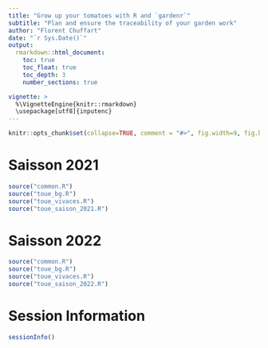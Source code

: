 ```yaml
---
title: "Grow up your tomatoes with R and `gardenr`"
subtitle: "Plan and ensure the traceability of your garden work"
author: "Florent Chuffart"
date: "`r Sys.Date()`"
output: 
  rmarkdown::html_document:
    toc: true
    toc_float: true
    toc_depth: 3
    number_sections: true

vignette: >
  %\VignetteEngine{knitr::rmarkdown}
  \usepackage[utf8]{inputenc}
---
```


```r
knitr::opts_chunk$set(collapse=TRUE, comment = "#>", fig.width=9, fig.height=6, eval=TRUE, echo=TRUE, results="verbatim", dpi=75)
```


# Saisson 2021
```r
source("common.R")
source("toue_bg.R")
source("toue_vivaces.R")
source("toue_saison_2021.R")
```

# Saisson 2022
```r
source("common.R")
source("toue_bg.R")
source("toue_vivaces.R")
source("toue_saison_2022.R")
```




# Session Information

```r
sessionInfo()
```



